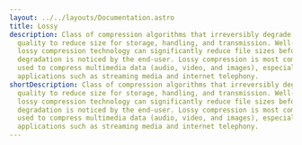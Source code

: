 ---
layout: ../../layouts/Documentation.astro
title: Lossy
description: Class of compression algorithms that irreversibly degrade data
  quality to reduce size for storage, handling, and transmission. Well-designed
  lossy compression technology can significantly reduce file sizes before
  degradation is noticed by the end-user. Lossy compression is most commonly
  used to compress multimedia data (audio, video, and images), especially in
  applications such as streaming media and internet telephony.
shortDescription: Class of compression algorithms that irreversibly degrade data
  quality to reduce size for storage, handling, and transmission. Well-designed
  lossy compression technology can significantly reduce file sizes before
  degradation is noticed by the end-user. Lossy compression is most commonly
  used to compress multimedia data (audio, video, and images), especially in
  applications such as streaming media and internet telephony.
---
